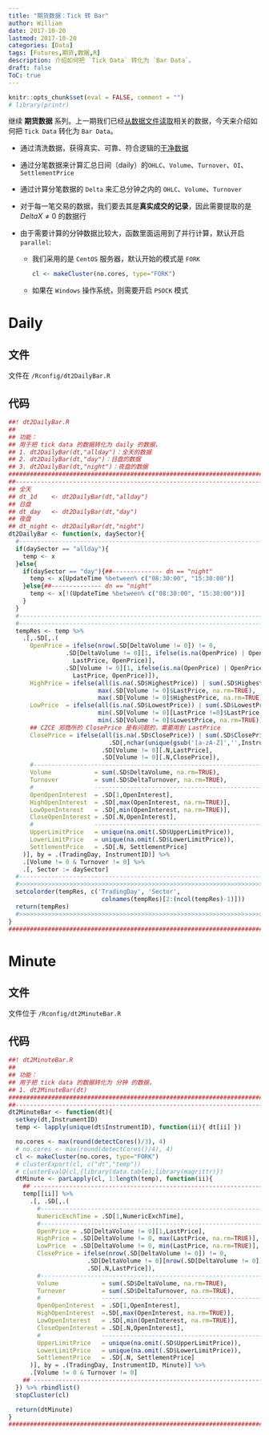 ```yaml
---
title: "期货数据：Tick 转 Bar"
author: William
date: 2017-10-20
lastmod: 2017-10-20
categories: [Data]
tags: [Futures,期货,数据,R]
description: 介绍如何把 `Tick Data` 转化为 `Bar Data`。
draft: false
ToC: true
---
```



```r
knitr::opts_chunk$set(eval = FALSE, comment = "")
# library(printr)
```

继续 **期货数据** 系列。上一期我们已经[从数据文件读取](https://williamlfang.github.io/post/2017-10-19-%E6%9C%9F%E8%B4%A7%E6%95%B0%E6%8D%AE-r%E8%AF%BB%E5%8F%96%E6%95%B0%E6%8D%AE%E6%96%87%E4%BB%B6/)相关的数据，今天来介绍如何把 `Tick Data` 转化为 `Bar Data`。

- 通过清洗数据，获得真实、可靠、符合逻辑的[干净数据](https://williamlfang.github.io/post/2017-10-18-%E6%9C%9F%E8%B4%A7%E6%95%B0%E6%8D%AE%E6%95%B0%E6%8D%AE%E6%B8%85%E7%90%86%E8%A6%81%E7%82%B9/)
- 通过分笔数据来计算汇总日间（daily）的`OHLC`、`Volume`、`Turnover`、`OI`、`SettlementPrice`
- 通过计算分笔数据的 `Delta` 来汇总分钟之内的 `OHLC`、`Volume`、`Turnover`
- 对于每一笔交易的数据，我们要去其是**真实成交的记录**，因此需要提取的是 $DeltaX \neq 0$ 的数据行
- 由于需要计算的分钟数据比较大，函数里面运用到了并行计算，默认开启 `parallel`:
  
    - 我们采用的是 `CentOS` 服务器，默认开始的模式是 `FORK`
      
        ```r
        cl <- makeCluster(no.cores, type="FORK")
        ```
      
    - 如果在 `Windows` 操作系统，则需要开启 `PSOCK` 模式




# Daily

## 文件

文件在 `/Rconfig/dt2DailyBar.R`

## 代码

```r
##! dt2DailyBar.R
##
## 功能：
## 用于把 tick data 的数据转化为 daily 的数据，
## 1. dt2DailyBar(dt,"allday")：全天的数据
## 2. dt2DailyBar(dt,"day")：日盘的数据
## 3. dt2DailyBar(dt,"night")：夜盘的数据
##############################################################################
##----------------------------------------------------------------------------
## 全天
## dt_1d    <- dt2DailyBar(dt,"allday")
## 日盘
## dt_day   <- dt2DailyBar(dt,"day")
## 夜盘
## dt_night <- dt2DailyBar(dt,"night")
dt2DailyBar <- function(x, daySector){
  #-----------------------------------------------------------------------------
  if(daySector == "allday"){
    temp <- x
  }else{
    if(daySector == "day"){##-------------- dn == "night"
      temp <- x[UpdateTime %between% c("08:30:00", "15:30:00")]
    }else{##-------------- dn == "night"
      temp <- x[!(UpdateTime %between% c("08:30:00", "15:30:00"))]
    }
  }
  #-----------------------------------------------------------------------------
  #-----------------------------------------------------------------------------
  tempRes <- temp %>%
    .[,.SD[,.(
      OpenPrice = ifelse(nrow(.SD[DeltaVolume != 0]) != 0,
                .SD[DeltaVolume != 0][1, ifelse(is.na(OpenPrice) | OpenPrice == 0 | daySector == 'day',
                  LastPrice, OpenPrice)],
                .SD[Volume != 0][1, ifelse(is.na(OpenPrice) | OpenPrice == 0 | daySector == 'day',
                  LastPrice, OpenPrice)]),
      HighPrice = ifelse(all(is.na(.SD$HighestPrice)) | sum(.SD$HighestPrice, na.rm=TRUE) == 0,
                         max(.SD[Volume != 0]$LastPrice, na.rm=TRUE),
                         max(.SD[Volume != 0]$HighestPrice, na.rm=TRUE)),
      LowPrice  = ifelse(all(is.na(.SD$LowestPrice)) | sum(.SD$LowestPrice, na.rm=TRUE) == 0,
                         min(.SD[Volume != 0][LastPrice !=0]$LastPrice, na.rm=TRUE),
                         min(.SD[Volume != 0]$LowestPrice, na.rm=TRUE)),
      ## CZCE 郑商所的 ClosePrice 是有问题的，需要用到 LastPrice
      ClosePrice = ifelse(all(is.na(.SD$ClosePrice)) | sum(.SD$ClosePrice, na.rm=TRUE) == 0 |
                            .SD[,nchar(unique(gsub('[a-zA-Z]','',InstrumentID))) == 3],
                          .SD[Volume != 0][.N,LastPrice],
                          .SD[Volume != 0][.N,ClosePrice]),
      #-----------------------------------------------------------------------------
      Volume            = sum(.SD$DeltaVolume, na.rm=TRUE),
      Turnover          = sum(.SD$DeltaTurnover, na.rm=TRUE),
      #                 -----------------------------------------------------------------------------
      OpenOpenInterest  = .SD[1,OpenInterest],
      HighOpenInterest  = .SD[,max(OpenInterest, na.rm=TRUE)],
      LowOpenInterest   = .SD[,min(OpenInterest, na.rm=TRUE)],
      CloseOpenInterest = .SD[.N,OpenInterest],
      #                 -----------------------------------------------------------------------------
      UpperLimitPrice   = unique(na.omit(.SD$UpperLimitPrice)),
      LowerLimitPrice   = unique(na.omit(.SD$LowerLimitPrice)),
      SettlementPrice   = .SD[.N, SettlementPrice]
    )], by = .(TradingDay, InstrumentID)] %>%
    .[Volume != 0 & Turnover != 0] %>%
    .[, Sector := daySector]
  #-----------------------------------------------------------------------------
  #>>>>>>>>>>>>>>>>>>>>>>>>>>>>>>>>>>>>>>>>>>>>>>>>>>>>>>>>>>>>>>>>>>>>>>>>>>>>>
  setcolorder(tempRes, c('TradingDay', 'Sector',
                          colnames(tempRes)[2:(ncol(tempRes)-1)]))
  return(tempRes)
  #>>>>>>>>>>>>>>>>>>>>>>>>>>>>>>>>>>>>>>>>>>>>>>>>>>>>>>>>>>>>>>>>>>>>>>>>>>>>>
}
##############################################################################
```

# Minute

## 文件

文件位于 `/Rconfig/dt2MinuteBar.R`

## 代码

```r
##! dt2MinuteBar.R
##
## 功能：
## 用于把 tick data 的数据转化为 分钟 的数据，
## 1. dt2MinuteBar(dt)
##############################################################################
##----------------------------------------------------------------------------
dt2MinuteBar <- function(dt){
  setkey(dt,InstrumentID)
  temp <- lapply(unique(dt$InstrumentID), function(ii){ dt[ii] })

  no.cores <- max(round(detectCores()/3), 4)
  # no.cores <- max(round(detectCores()/4), 4)
  cl <- makeCluster(no.cores, type="FORK")
  # clusterExport(cl, c("dt","temp"))
  # clusterEvalQ(cl,{library(data.table);library(magrittr)})
  dtMinute <- parLapply(cl, 1:length(temp), function(ii){
    ## -------------------------------------------------------------------------
    temp[[ii]] %>%
      .[, .SD[,.(
        #-----------------------------------------------------------------------------
        NumericExchTime = .SD[1,NumericExchTime],
        #-----------------------------------------------------------------------------
        OpenPrice = .SD[DeltaVolume != 0][1,LastPrice],
        HighPrice = .SD[DeltaVolume != 0, max(LastPrice, na.rm=TRUE)],
        LowPrice  = .SD[DeltaVolume != 0, min(LastPrice, na.rm=TRUE)],
        ClosePrice = ifelse(nrow(.SD[DeltaVolume != 0]) != 0,
                      .SD[DeltaVolume != 0][nrow(.SD[DeltaVolume != 0]), LastPrice],
                      .SD[.N,LastPrice]),
        #-----------------------------------------------------------------------------
        Volume            = sum(.SD$DeltaVolume, na.rm=TRUE),
        Turnover          = sum(.SD$DeltaTurnover, na.rm=TRUE),
        #                 -----------------------------------------------------------------------------
        OpenOpenInterest  = .SD[1,OpenInterest],
        HighOpenInterest  =.SD[,max(OpenInterest, na.rm=TRUE)],
        LowOpenInterest   = .SD[,min(OpenInterest, na.rm=TRUE)],
        CloseOpenInterest = .SD[.N,OpenInterest],
        #                 -----------------------------------------------------------------------------
        UpperLimitPrice   = unique(na.omit(.SD$UpperLimitPrice)),
        LowerLimitPrice   = unique(na.omit(.SD$LowerLimitPrice)),
        SettlementPrice   = .SD[.N, SettlementPrice]
      )], by = .(TradingDay, InstrumentID, Minute)] %>%
      .[Volume != 0 & Turnover != 0]
    ## -------------------------------------------------------------------------
  }) %>% rbindlist()
  stopCluster(cl)

  return(dtMinute)
}
##############################################################################
```


